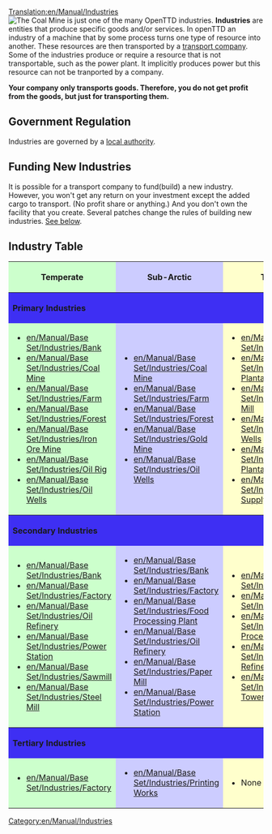 [[Translation:en/Manual/Industries]]
[[File:en/Manual/Base Set/Industries/Coalmine.png|right|frame|The Coal Mine is just one of the many OpenTTD industries.]]
'''Industries''' are entities that produce specific goods and/or services. In openTTD an industry of a machine that by some process turns one type of resource into another. These resources are then transported by a [[en/Manual/Transport company|transport company]]. Some of the industries produce or require a resource that is not transportable, such as the power plant. It implicitly produces power but this resource can not be tranported by a company. 

'''Your company only transports goods. Therefore, you do not get profit from the goods, but just for transporting them.'''

==Government Regulation==
Industries are governed by a [[en/Manual/Local authority|local authority]].

==Funding New Industries==
It is possible for a transport company to fund(build) a new industry. However, you won't get any return on your investment except the added cargo to transport. (No profit share or anything.) And you don't own the facility that you create. Several patches change the rules of building new industries. [[#related-patches|See below]].

==Industry Table==
<table width="100%" bgcolor="white">
<tr><th style="background: #ccffcc">Temperate</th><th style="background: #ccccff">Sub-Arctic</th><th style="background: #ffffcc">Tropical</th><th style="background: #ff9999">Toyland</th></tr>

<tr><th colspan="4" style="background: #3e2ff3" align="left">Primary Industries</th></tr>
<tr><td style="background: #ccffcc">
*[[en/Manual/Base Set/Industries/Bank]]
*[[en/Manual/Base Set/Industries/Coal Mine]]
*[[en/Manual/Base Set/Industries/Farm]]
*[[en/Manual/Base Set/Industries/Forest]]
*[[en/Manual/Base Set/Industries/Iron Ore Mine]]
*[[en/Manual/Base Set/Industries/Oil Rig]]
*[[en/Manual/Base Set/Industries/Oil Wells]]
</td><td style="background: #ccccff">
*[[en/Manual/Base Set/Industries/Coal Mine]]
*[[en/Manual/Base Set/Industries/Farm]]
*[[en/Manual/Base Set/Industries/Forest]]
*[[en/Manual/Base Set/Industries/Gold Mine]]
*[[en/Manual/Base Set/Industries/Oil Wells]]
</td><td style="background: #ffffcc">
*[[en/Manual/Base Set/Industries/Factory]]
*[[en/Manual/Base Set/Industries/Fruit Plantation]]
*[[en/Manual/Base Set/Industries/Lumber Mill]]
*[[en/Manual/Base Set/Industries/Oil Wells]]
*[[en/Manual/Base Set/Industries/Rubber Plantation]]
*[[en/Manual/Base Set/Industries/Water Supply]]
</td>
<td style="background: #ff9999">
*TBC
</td></tr>
<tr><th colspan="4" style="background: #3e2ff3" align="left">Secondary Industries</th></tr>
<tr><td style="background: #ccffcc">
*[[en/Manual/Base Set/Industries/Bank]]
*[[en/Manual/Base Set/Industries/Factory]]
*[[en/Manual/Base Set/Industries/Oil Refinery]]
*[[en/Manual/Base Set/Industries/Power Station]]
*[[en/Manual/Base Set/Industries/Sawmill]]
*[[en/Manual/Base Set/Industries/Steel Mill]]
</td><td style="background: #ccccff">
*[[en/Manual/Base Set/Industries/Bank]]
*[[en/Manual/Base Set/Industries/Factory]]
*[[en/Manual/Base Set/Industries/Food Processing Plant]]
*[[en/Manual/Base Set/Industries/Oil Refinery]]
*[[en/Manual/Base Set/Industries/Paper Mill]]
*[[en/Manual/Base Set/Industries/Power Station]]
</td><td style="background: #ffffcc">
*[[en/Manual/Base Set/Industries/Bank]]
*[[en/Manual/Base Set/Industries/Factory]]
*[[en/Manual/Base Set/Industries/Food Processing Plant]]
*[[en/Manual/Base Set/Industries/Oil Refinery]]
*[[en/Manual/Base Set/Industries/Water Tower]]
</td><td style="background: #ff9999">
*TBC
</td></tr>
<tr><th colspan="4" style="background: #3e2ff3" align="left">Tertiary Industries</th></tr>
<tr><td style="background: #ccffcc">
*[[en/Manual/Base Set/Industries/Factory]]
</td><td style="background: #ccccff">
*[[en/Manual/Base Set/Industries/Printing Works]]
</td><td style="background: #ffffcc">
*None
</td><td style="background: #ff9999">
*TBC
</td></tr>
</table>

[[Category:en/Manual/Industries]]
